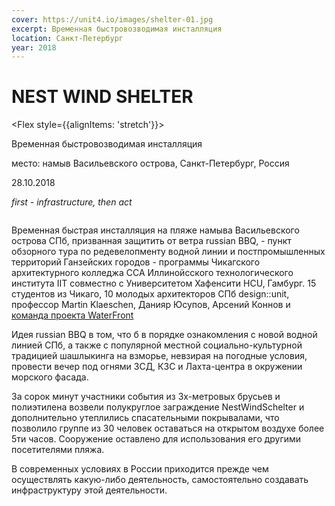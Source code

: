 ```yaml
---
cover: https://unit4.io/images/shelter-01.jpg
excerpt: Временная быстровозводимая инсталляция
location: Санкт-Петербург
year: 2018
---
```


# NEST WIND SHELTER

<Flex style={{alignItems: 'stretch'}}>
<Flex col>

Временная быстровозводимая инсталляция

</Flex>

<div>

<p><BlackHighlight>место:</BlackHighlight> намыв Васильевского острова, Санкт-Петербург, Россия</p>

28.10.2018
</div>
</Flex>


_first - infrastructure, then act_


<Image src="/images/shelter-01.jpg" width={2907} height={1441} alt="" />

Временная быстрая инсталляция на пляже намыва Васильевского острова СПб, призванная защитить от ветра russian BBQ, - пункт обзорного тура по редевелопменту водной линии и постпромышленных территорий Ганзейских городов - программы Чикагского архитектурного колледжа CCA Иллинойсского технологического института IIT совместно с Университетом Хафенсити HCU, Гамбург.
15 студентов из Чикаго, 10 молодых архитекторов СПб design::unit, профессор Martin Klaeschen, Данияр Юсупов, Арсений Коннов и [команда проекта WaterFront](http://www.waterfront.tools/)

Идея russian BBQ в том, что б в порядке ознакомления с новой водной линией СПб, а также с популярной местной социально-культурной традицией шашлыкинга на взморье, невзирая на погодные условия, провести вечер под огнями ЗСД, КЗС и Лахта-центра в окружении морского фасада.

За сорок минут участники события из 3х-метровых брусьев и полиэтилена возвели полукруглое заграждение NestWindSchelter и дополнительно утеплились спасательными покрывалами, что позволило группе из 30 человек оставаться на открытом воздухе более 5ти часов. Сооружение оставлено для использования его другими посетителями пляжа.

В современных условиях в России приходится прежде чем осуществлять какую-либо деятельность, самостоятельно создавать инфраструктуру этой деятельности.

